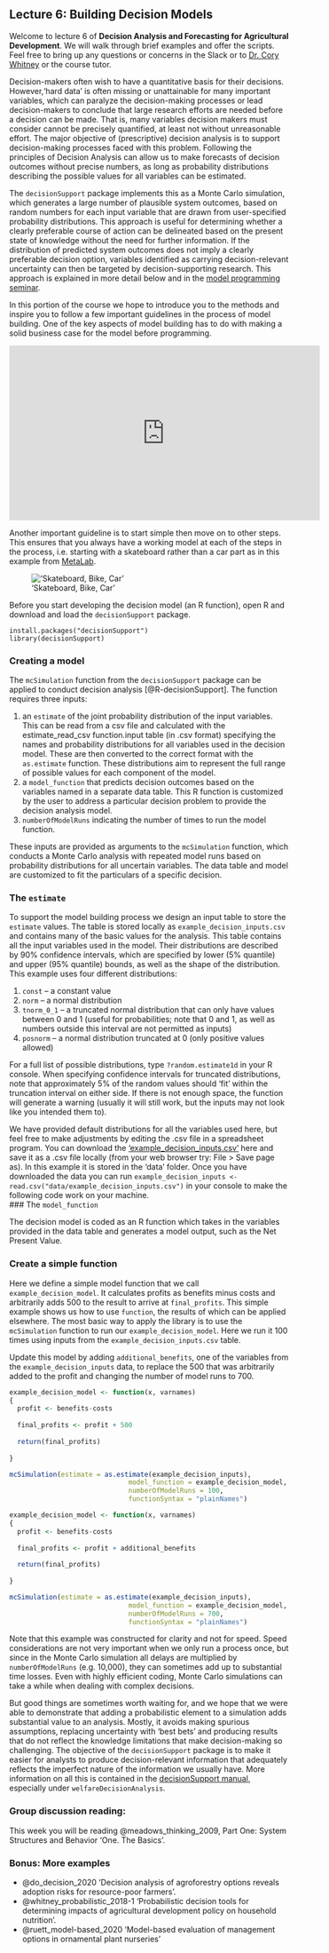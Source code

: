 ## Lecture 6: Building Decision Models {#decision_models}
<!-- reference with [Decision Models](#decision_models) -->

Welcome to lecture 6 of **Decision Analysis and Forecasting for Agricultural Development**. We will walk through brief examples and offer the scripts. Feel free to bring up any questions or concerns in the Slack or to [Dr. Cory Whitney](mailto:cory.whitney@uni-bonn.de?subject=[Lecture_3]%20Decision%20Analysis%20Lecture) or the course tutor.

Decision-makers often wish to have a quantitative basis for their decisions. However,‘hard data’ is often missing or unattainable for many important variables, which can paralyze the decision-making processes or lead decision-makers to conclude that large research efforts are needed before a decision can be made. That is, many variables decision makers must consider cannot be precisely quantified, at least not without unreasonable effort. The major objective of (prescriptive) decision analysis is to support decision-making processes faced with this problem. Following the principles of Decision Analysis can allow us to make forecasts of decision outcomes without precise numbers, as long as probability distributions describing the possible values for all variables can be estimated. 

The `decisionSupport` package implements this as a Monte Carlo simulation, which generates a large number of plausible system outcomes, based on random numbers for each input variable that are drawn from user-specified probability distributions. This approach is useful for determining whether a clearly preferable course of action can be delineated based on the present state of knowledge without the need for further information. If the distribution of predicted system outcomes does not imply a clearly preferable decision option, variables identified as carrying decision-relevant uncertainty can then be targeted by decision-supporting research. This approach is explained in more detail below and in the [model programming seminar](#model_programming).

In this portion of the course we hope to introduce you to the methods and inspire you to follow a few important guidelines in the process of model building. One of the key aspects of model building has to do with making a solid business case for the model before programming. 

<iframe width="560" height="315" src="https://www.youtube.com/embed/bViPWX8_G4A" frameborder="0" allowfullscreen></iframe>

Another important guideline is to start simple then move on to other steps. This ensures that you always have a working model at each of the steps in the process, i.e. starting with a skateboard rather than a car part as in this example from [MetaLab](https://twitter.com/metalab).

!['Skateboard, Bike, Car'](images/Model_stages_car_analogy.png)

<!-- Causal model / diagram / Impact pathway / Theory of change -->

Before you start developing the decision model (an R function), open R and download and load the ```decisionSupport``` package.

```
install.packages("decisionSupport")
library(decisionSupport)
```

### Creating a model

The `mcSimulation` function from the `decisionSupport` package can be applied to conduct decision analysis [@R-decisionSupport]. The function requires three inputs:

1. an `estimate` of the joint probability distribution of the input variables. This can be read from a csv file and calculated with the estimate_read_csv function.input table (in .csv format) specifying the names and probability distributions for all variables used in the decision model. These are then converted to the correct format with the `as.estimate` function. These distributions aim to represent the full range of possible values for each component of the model.  
1. a `model_function` that predicts decision outcomes based on the variables named in a separate data table. This R function is customized by the user to address a particular decision problem to provide the decision analysis model.  
1. `numberOfModelRuns`	indicating the number of times to run the model function.

These inputs are provided as arguments to the `mcSimulation` function, which conducts a Monte Carlo analysis with repeated model runs based on probability distributions for all uncertain variables. The data table and model are customized to fit the particulars of a specific decision.

### The `estimate`

To support the model building process we design an input table to store the `estimate` values. The table is stored locally as `example_decision_inputs.csv` and contains many of the basic values for the analysis. This table contains all the input variables used in the model. Their distributions are described by 90% confidence intervals, which are specified by lower (5% quantile) and upper (95% quantile) bounds, as well as the shape of the distribution. This example uses four different distributions:

1.	`const` – a constant value
1.	`norm` – a normal distribution
1.	`tnorm_0_1` – a truncated normal distribution that can only have values between 0 and 1 (useful for probabilities; note that 0 and 1, as well as numbers outside this interval are not permitted as inputs)
1.	`posnorm` – a normal distribution truncated at 0 (only positive values allowed)

For a full list of possible distributions, type `?random.estimate1d ` in your R console. When specifying confidence intervals for truncated distributions, note that approximately 5% of the random values should ‘fit’ within the truncation interval on either side. If there is not enough space, the function will generate a warning (usually it will still work, but the inputs may not look like you intended them to).

We have provided default distributions for all the variables used here, but feel free to make adjustments by editing the .csv file in a spreadsheet program. You can download the ['example_decision_inputs.csv'](https://raw.githubusercontent.com/CWWhitney/Decision_Analysis_Course/main/data/example_decision_inputs.csv) here and save it as a .csv file locally (from your web browser try: File > Save page as). In this example it is stored in the 'data' folder. Once you have downloaded the data you can run `example_decision_inputs <- read.csv("data/example_decision_inputs.csv")` in your console to make the following code work on your machine.  
### The `model_function`

The decision model is coded as an R function which takes in the variables provided in the data table and generates a model output, such as the Net Present Value. 

### Create a simple function

Here we define a simple model function that we call `example_decision_model`. It calculates profits as benefits minus costs and arbitrarily adds 500 to the result to arrive at `final_profits`. This simple example shows us how to use `function`, the results of which can be applied elsewhere. The most basic way to apply the library is to use the `mcSimulation` function to run our `example_decision_model`. Here we run it 100 times using inputs from the `example_decision_inputs.csv` table.  

Update this model by adding `additional_benefits`, one of the variables from the `example_decision_inputs` data, to replace the 500 that was arbitrarily added to the profit and changing the number of model runs to 700.

```r

example_decision_model <- function(x, varnames)
{
  profit <- benefits-costs
  
  final_profits <- profit + 500
  
  return(final_profits)
  
}

mcSimulation(estimate = as.estimate(example_decision_inputs),
                              model_function = example_decision_model,
                              numberOfModelRuns = 100,
                              functionSyntax = "plainNames")

```

```r

example_decision_model <- function(x, varnames)
{
  profit <- benefits-costs
  
  final_profits <- profit + additional_benefits
  
  return(final_profits)
  
}

mcSimulation(estimate = as.estimate(example_decision_inputs),
                              model_function = example_decision_model,
                              numberOfModelRuns = 700,
                              functionSyntax = "plainNames")

```

Note that this example was constructed for clarity and not for speed. Speed considerations are not very important when we only run a process once, but since in the Monte Carlo simulation all delays are multiplied by `numberOfModelRuns` (e.g. 10,000), they can sometimes add up to substantial time losses. Even with highly efficient coding, Monte Carlo simulations can take a while when dealing with complex decisions.

But good things are sometimes worth waiting for, and we hope that we were able to demonstrate that adding a probabilistic element to a simulation adds substantial value to an analysis. Mostly, it avoids making spurious assumptions, replacing uncertainty with ‘best bets’ and producing results that do not reflect the knowledge limitations that make decision-making so challenging. The objective of the `decisionSupport` package is to make it easier for analysts to produce decision-relevant information that adequately reflects the imperfect nature of the information we usually have. More information on all this is contained in the [decisionSupport manual](https://cran.r-project.org/web/packages/decisionSupport/decisionSupport.pdf), especially under `welfareDecisionAnalysis`.

### Group discussion reading:

This week you will be reading @meadows_thinking_2009, Part One: System Structures and Behavior 'One. The Basics'. 

### Bonus: More examples
 
 - @do_decision_2020 'Decision analysis of agroforestry options reveals adoption risks for resource-poor farmers'.
 - @whitney_probabilistic_2018-1 'Probabilistic decision tools for determining impacts of agricultural development policy on household nutrition'.
 - @ruett_model-based_2020 'Model-based evaluation of management options in ornamental plant nurseries'
